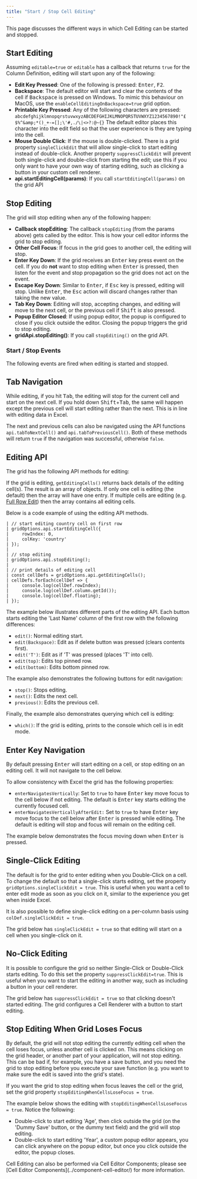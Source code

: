 ```yaml
---
title: "Start / Stop Cell Editing"
---
```


This page discusses the different ways in which Cell Editing can be started and stopped.

## Start Editing

Assuming `editable=true` or `editable` has a callback that returns `true` for the Column Definition, editing will start upon any of the following:

- **Edit Key Pressed**: One of the following is pressed: <kbd>Enter</kbd>, <kbd>F2</kbd>.
- **Backspace**: The default editor will start and clear the contents of the cell if <kbd>Backspace</kbd> is pressed on Windows. To mimic this behaviour on MacOS, use the `enableCellEditingOnBackspace=true` grid option.
- **Printable Key Pressed**: Any of the following characters are pressed: `abcdefghijklmnopqrstuvwxyzABCDEFGHIJKLMNOPQRSTUVWXYZ1234567890!"£$%^&amp;*()_+-=[];\'#,./\|<>?:@~{}` The default editor places this character into the edit field so that the user experience is they are typing into the cell.
- **Mouse Double Click**: If the mouse is double-clicked. There is a grid property `singleClickEdit` that will allow single-click to start editing instead of double-click. Another property `suppressClickEdit` will prevent both single-click and double-click from starting the edit; use this if you only want to have your own way of starting editing, such as clicking a button in your custom cell renderer.
- **api.startEditingCell(params)**: If you call `startEditingCell(params)` on the grid API

## Stop Editing

The grid will stop editing when any of the following happen:

- **Callback stopEditing**: The callback `stopEditing` (from the params above) gets called by the editor. This is how your cell editor informs the grid to stop editing.
- **Other Cell Focus**: If focus in the grid goes to another cell, the editing will stop.
- **Enter Key Down**: If the grid receives an <kbd>Enter</kbd> key press event on the cell. If you do **not** want to stop editing when <kbd>Enter</kbd> is pressed, then listen for the event and stop propagation so the grid does not act on the event.
- **Escape Key Down**: Similar to <kbd>Enter</kbd>, if <kbd>Esc</kbd> key is pressed, editing will stop. Unlike <kbd>Enter</kbd>, the <kbd>Esc</kbd> action will discard changes rather than taking the new value.
- **Tab Key Down**: Editing will stop, accepting changes, and editing will move to the next cell, or the previous cell if <kbd>Shift</kbd> is also pressed.
- **Popup Editor Closed**: If using popup editor, the popup is configured to close if you click outside the editor. Closing the popup triggers the grid to stop editing.
- **gridApi.stopEditing()**: If you call `stopEditing()` on the grid API.

### Start / Stop Events

The following events are fired when editing is started and stopped.

<api-documentation source='grid-events/events.json' section='editing' names='["cellEditingStarted", "cellEditingStopped"]'></api-documentation>

## Tab Navigation

While editing, if you hit <kbd>Tab</kbd>, the editing will stop for the current cell and start on the next cell. If you hold down <kbd>Shift</kbd>+<kbd>Tab</kbd>, the same will happen except the previous cell will start editing rather than the next. This is in line with editing data in Excel.

The next and previous cells can also be navigated using the API functions `api.tabToNextCell()` and `api.tabToPreviousCell()`. Both of these methods will return `true` if the navigation was successful, otherwise `false`.

<api-documentation source='grid-api/api.json' section='navigation' names='["tabToNextCell", "tabToPreviousCell"]'></api-documentation>


## Editing API

The grid has the following API methods for editing:

<api-documentation source='grid-api/api.json' section='editing' names='["startEditingCell", "stopEditing", "getEditingCells"]'></api-documentation>

If the grid is editing, `getEditingCells()` returns back details of the editing cell(s). The result is an array of objects. If only one cell is editing (the default) then the array will have one entry. If multiple cells are editing (e.g. [Full Row Edit](/cell-editing-full-row/)) then the array contains all editing cells.

Below is a code example of using the editing API methods.

```
| // start editing country cell on first row
| gridOptions.api.startEditingCell({
|     rowIndex: 0,
|     colKey: 'country'
| });
| 
| // stop editing
| gridOptions.api.stopEditing();
| 
| // print details of editing cell
| const cellDefs = gridOptions.api.getEditingCells();
| cellDefs.forEach(cellDef => {
|     console.log(cellDef.rowIndex);
|     console.log(cellDef.column.getId());
|     console.log(cellDef.floating);
| });
```

The example below illustrates different parts of the editing API. Each button starts editing the 'Last Name' column of the first row with the following differences:

- `edit()`: Normal editing start.
- `edit(Backspace)`: Edit as if delete button was pressed (clears contents first).
- `edit('T')`: Edit as if 'T' was pressed (places 'T' into cell).
- `edit(top)`: Edits top pinned row.
- `edit(bottom)`: Edits bottom pinned row.

The example also demonstrates the following buttons for edit navigation:

- `stop()`: Stops editing.
- `next()`: Edits the next cell.
- `previous()`: Edits the previous cell.

Finally, the example also demonstrates querying which cell is editing:

- `which()`: If the grid is editing, prints to the console which cell is in edit mode.

<GridExampleRunner title='Cell Editing' name='cell-editing' type='generated' options='{ "exampleHeight": 545 }'></GridExampleRunner>

## Enter Key Navigation

By default pressing <kbd>Enter</kbd> will start editing on a cell, or stop editing on an editing cell. It will not navigate to the cell below.

To allow consistency with Excel the grid has the following properties:

- `enterNavigatesVertically`: Set to `true` to have <kbd>Enter</kbd> key move focus to the cell below if not editing. The default is <kbd>Enter</kbd> key starts editing the currently focused cell.
- `enterNavigatesVerticallyAfterEdit:` Set to `true` to have <kbd>Enter</kbd> key move focus to the cell below after <kbd>Enter</kbd> is pressed while editing. The default is editing will stop and focus will remain on the editing cell.

The example below demonstrates the focus moving down when <kbd>Enter</kbd> is pressed.

<GridExampleRunner title='Enter Key Navigation' name='enter-key-navigation' type='generated' options='{ "exampleHeight": 555 }'></GridExampleRunner>

## Single-Click Editing

The default is for the grid to enter editing when you Double-Click on a cell. To change the default so that a single-click starts editing, set the property `gridOptions.singleClickEdit = true`. This is useful when you want a cell to enter edit mode as soon as you click on it, similar to the experience you get when inside Excel.

It is also possible to define single-click editing on a per-column basis using `colDef.singleClickEdit = true`.

The grid below has `singleClickEdit = true` so that editing will start on a cell when you single-click on it.

<GridExampleRunner title='Single Click Editing' name='single-click-editing' type='generated' options='{ "exampleHeight": 520 }'></GridExampleRunner>

## No-Click Editing

It is possible to configure the grid so neither Single-Click or Double-Click starts editing. To do this set the property `suppressClickEdit=true`. This is useful when you want to start the editing in another way, such as including a button in your cell renderer.

The grid below has `suppressClickEdit = true` so that clicking doesn't started editing. The grid configures a Cell Renderer with a button to start editing.

<GridExampleRunner title='No Click Editing' name='single-click-editing-renderer' type='generated' options='{ "exampleHeight": 520 }'></GridExampleRunner>

## Stop Editing When Grid Loses Focus

By default, the grid will not stop editing the currently editing cell when the cell loses focus, unless another
cell is clicked on. This means clicking on the grid header, or another part of your application, will not stop editing.
This can be bad if, for example, you have a save button, and you need the grid to stop editing before you execute 
your save function (e.g. you want to make sure the edit is saved into the grid's state).

If you want the grid to stop editing when focus leaves the cell or the grid, set the grid property 
`stopEditingWhenCellsLoseFocus = true`.

The example below shows the editing with `stopEditingWhenCellsLoseFocus = true`. Notice the following:

- Double-click to start editing 'Age', then click outside the grid (on the 'Dummy Save' button, or the dummy text field) and the grid will stop editing.
- Double-click to start editing 'Year', a custom popup editor appears, you can click anywhere on the popup editor, but once you click outside the editor, the popup closes.

<GridExampleRunner title='Stop Editing When Cells Loses Focus' name='stop-edit-when-grid-loses-focus' type='generated' options='{ "exampleHeight": 510 }'></GridExampleRunner>

<note>
Cell Editing can also be performed via Cell Editor Components; please see [Cell Editor Components](../component-cell-editor/) for more information.
</note>
